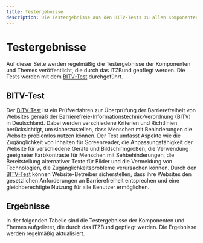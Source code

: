 ```yaml
---
title: Testergebnisse
description: Die Testergebnisse aus den BITV-Tests zu allen Komponenten und vom ITZBund gepflegten Themes werden hier veröffentlicht.
---
```



# Testergebnisse

Auf dieser Seite werden regelmäßig die Testergebnisse der Komponenten und Themes veröffentlicht, die durch das ITZBund gepflegt werden. Die Tests werden mit dem [BITV-Test] durchgeführt.

## BITV-Test

Der [BITV-Test] ist ein Prüfverfahren zur Überprüfung der Barrierefreiheit von Websites gemäß der Barrierefreie-Informationstechnik-Verordnung (BITV) in Deutschland. Dabei werden verschiedene Kriterien und Richtlinien berücksichtigt, um sicherzustellen, dass Menschen mit Behinderungen die Website problemlos nutzen können. Der Test umfasst Aspekte wie die Zugänglichkeit von Inhalten für Screenreader, die Anpassungsfähigkeit der Website für verschiedene Geräte und Bildschirmgrößen, die Verwendung geeigneter Farbkontraste für Menschen mit Sehbehinderungen, die Bereitstellung alternativer Texte für Bilder und die Vermeidung von Technologien, die Zugänglichkeitsprobleme verursachen können. Durch den [BITV-Test] können Website-Betreiber sicherstellen, dass ihre Websites den gesetzlichen Anforderungen an Barrierefreiheit entsprechen und eine gleichberechtigte Nutzung für alle Benutzer ermöglichen.

## Ergebnisse

In der folgenden Tabelle sind die Testergebnisse der Komponenten und Themes aufgelistet, die durch das ITZBund gepflegt werden. Die Ergebnisse werden regelmäßig aktualisiert.

<BitvTestResults />

[BITV-Test]: https://www.bitvtest.de/bitv_test.html
[WCAG-Test]: https://www.bitvtest.de/wcag_test.html
